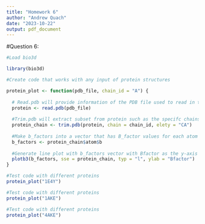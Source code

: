 ```yaml
---
title: "Homework 6"
author: "Andrew Quach"
date: "2023-10-22"
output: pdf_document
---
```


#Question 6: 

```r
#Load bio3d

library(bio3d)

#Create code that works with any input of protein structures

protein_plot <- function(pdb_file, chain_id = "A") {
  
  # Read.pdb will provide information of the PDB file used to read in the function
  protein <- read.pdb(pdb_file)
  
  #Trim.pdb will extract subset from protein such as the specifc chains
  protein_chain <- trim.pdb(protein, chain = chain_id, elety = "CA")
  
  #Make b_factors into a vector that has B_factor values for each atom in the specified chain 
  b_factors <- protein_chain$atom$b
  
  #Generate line plot with b_factors vector with Bfactor as the y-axis
  plotb3(b_factors, sse = protein_chain, typ = "l", ylab = "Bfactor")
}
```




```r
#Test code with different proteins
protein_plot("1E4Y")
```

```r
#Test code with different proteins
protein_plot("1AKE")
```

```r
#Test code with different proteins
protein_plot("4AKE")
```


